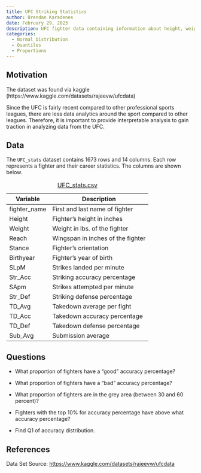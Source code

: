 ```yaml
---
title: UFC Striking Statistics
author: Brendan Karadenes
date: February 29, 2023
description: UFC fighter data containing information about height, weight, striking, reach, stance, and takedowns. Since the striking accuracy distribution is approximately normal, we will look at proportions and percentiles of fighters with "good" and "bad" percentages.
categories:
  - Normal Distribution
  - Quantiles
  - Proportions
---
```


## Motivation

The dataset was found via kaggle (https://www.kaggle.com/datasets/rajeevw/ufcdata)

Since the UFC is fairly recent compared to other professional sports leagues, there are less data analytics around the sport compared to other leagues. Therefore, it is important to provide interpretable analysis to gain traction in analyzing data from the UFC.

## Data

The `UFC_stats` dataset contains 1673 rows and 14 columns. Each row represents a fighter and their career statistics. The columns are shown below.

| Variable     | Description                       |
|--------------|-----------------------------------|
| fighter_name | First and last name of fighter    |
| Height       | Fighter's height in inches        |
| Weight       | Weight in lbs. of the fighter     |
| Reach        | Wingspan in inches of the fighter |
| Stance       | Fighter's orientation             |
| Birthyear    | Fighter's year of birth           |
| SLpM         | Strikes landed per minute         |
| Str_Acc      | Striking accuracy percentage      |
| SApm         | Strikes attempted per minute      |
| Str_Def      | Striking defense percentage       |
| TD_Avg       | Takedown average per fight        |
| TD_Acc       | Takedown accuracy percentage      |
| TD_Def       | Takedown defense percentage       |
| Sub_Avg      | Submission average                |

: [UFC_stats.csv](../data/UFC_stats.csv)

## Questions

-   What proportion of fighters have a “good” accuracy percentage?

-   What proportion of fighters have a “bad” accuracy percentage?

-   What proportion of fighters are in the grey area (between 30 and 60 percent)?

-   Fighters with the top 10% for accuracy percentage have above what accuracy percentage?

-   Find Q1 of accuracy distribution.

## References

Data Set Source: [https://www.kaggle.com/datasets/rajeevw/ufcdata](https://www.kaggle.com/datasets/rajeevw/ufcdata){target="_blank"}
